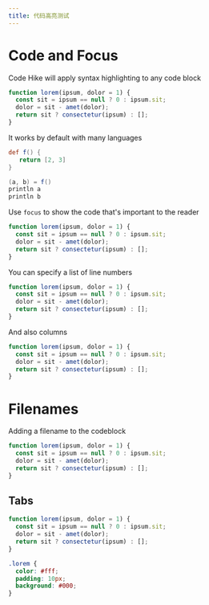 ```yaml
---
title: 代码高亮测试
---
```


# Code and Focus

Code Hike will apply syntax highlighting to any code block

```js
function lorem(ipsum, dolor = 1) {
  const sit = ipsum == null ? 0 : ipsum.sit;
  dolor = sit - amet(dolor);
  return sit ? consectetur(ipsum) : [];
}
```

It works by default with many languages

```groovy
def f() {
   return [2, 3]
}

(a, b) = f()
println a
println b
```

Use `focus` to show the code that's important to the reader

```js focus=4
function lorem(ipsum, dolor = 1) {
  const sit = ipsum == null ? 0 : ipsum.sit;
  dolor = sit - amet(dolor);
  return sit ? consectetur(ipsum) : [];
}
```

You can specify a list of line numbers

```js focus=1,3:4
function lorem(ipsum, dolor = 1) {
  const sit = ipsum == null ? 0 : ipsum.sit;
  dolor = sit - amet(dolor);
  return sit ? consectetur(ipsum) : [];
}
```

And also columns

```js focus=2,4[10:13]
function lorem(ipsum, dolor = 1) {
  const sit = ipsum == null ? 0 : ipsum.sit;
  dolor = sit - amet(dolor);
  return sit ? consectetur(ipsum) : [];
}
```

# Filenames

Adding a filename to the codeblock

```js app.js
function lorem(ipsum, dolor = 1) {
  const sit = ipsum == null ? 0 : ipsum.sit;
  dolor = sit - amet(dolor);
  return sit ? consectetur(ipsum) : [];
}
```

## Tabs

```js app.js
function lorem(ipsum, dolor = 1) {
  const sit = ipsum == null ? 0 : ipsum.sit;
  dolor = sit - amet(dolor);
  return sit ? consectetur(ipsum) : [];
}
```

```css styles.css
.lorem {
  color: #fff;
  padding: 10px;
  background: #000;
}
```
